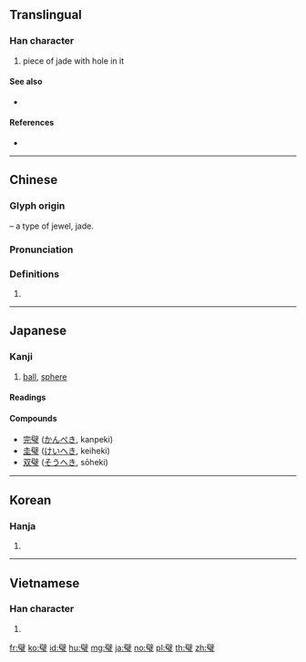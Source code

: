 {{also|壁}}
==Translingual==

===Han character===
{{Han char|rn=96|rad=玉|as=13|sn=17|four=70103|canj=SJMGI}}

# piece of jade with hole in it

====See also====
* {{l|mul|壁}} <!-- visually similar, sometimes confused (in Japan) -->

====References====
* {{Han ref|kx=0742.290|dkj=21269|dj=1151.350|hdz=21142.160|uh=74A7|ud=29863|bh=C27A|bd=49786}}

----

==Chinese==
{{zh-forms}}

===Glyph origin===
{{Han etym}}
{{Han compound|辟|玉|t2=jewel|ls=psc|c1=p|c2=s}} – a type of jewel, jade.

===Pronunciation===
{{zh-pron
|m=bì
|c=bik3,bik1
|h=pfs=
|md=
|mn=
|w=
|mc=y
|oc=y
|cat=
}}

===Definitions===
{{zh-hanzi}}

# {{rfdef|lang=zh}}

----

==Japanese==

===Kanji===
{{ja-kanji|grade=|rs=玉13}}

# [[ball]], [[sphere]]

====Readings====
{{ja-readings
|goon=[[ひゃく]] (hyaku)
|kanon=[[へき]] (heki)
|kun=[[たま]] (tama)
}}

====Compounds====
{{der-top|Compounds}}
* [[完璧]] ([[かんぺき]], kanpeki)
* [[圭璧]] ([[けいへき]], keiheki)
* [[双璧]] ([[そうへき]], sōheki)
{{der-bottom}}

----

==Korean==

===Hanja===
{{ko-hanja|hangeul=벽|eumhun=|rv=byeok|mr=pyŏk|y=pyek}}

# {{defn|lang=ko|sort=玉13}}

----

==Vietnamese==

===Han character===
{{vi-hantu|[[bích]], [[bệch]], [[bịch]], [[vách]]|rs=玉13}}

# {{defn|lang=vi|sort=玉13}}

[[fr:璧]]
[[ko:璧]]
[[id:璧]]
[[hu:璧]]
[[mg:璧]]
[[ja:璧]]
[[no:璧]]
[[pl:璧]]
[[th:璧]]
[[zh:璧]]
